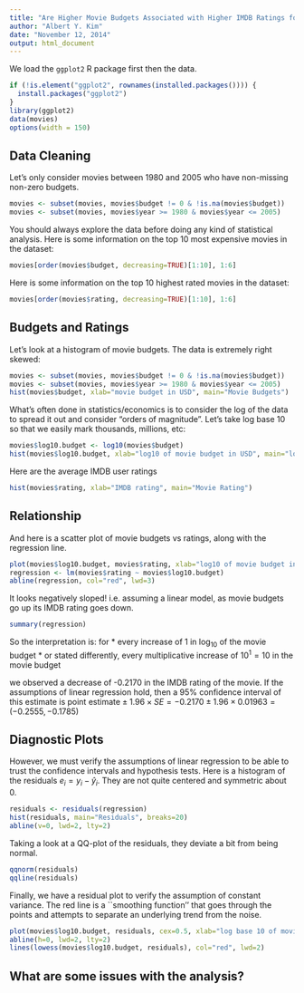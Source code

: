 ```yaml
---
title: "Are Higher Movie Budgets Associated with Higher IMDB Ratings for Movies Made from 1980-2005?"
author: "Albert Y. Kim"
date: "November 12, 2014"
output: html_document
---
```




We load the `ggplot2` R package first then the data.
```r
if (!is.element("ggplot2", rownames(installed.packages()))) {
  install.packages("ggplot2")
}
library(ggplot2)
data(movies)
options(width = 150)
```



## Data Cleaning
Let's only consider movies between 1980 and 2005 who have non-missing non-zero budgets.
```r
movies <- subset(movies, movies$budget != 0 & !is.na(movies$budget))
movies <- subset(movies, movies$year >= 1980 & movies$year <= 2005)
```

You should always explore the data before doing any kind of statistical analysis.  Here is some information on the top 10 most expensive movies in the dataset:
```r
movies[order(movies$budget, decreasing=TRUE)[1:10], 1:6]
```

Here is some information on the top 10 highest rated movies in the dataset:
```r
movies[order(movies$rating, decreasing=TRUE)[1:10], 1:6]
```



## Budgets and Ratings
Let's look at a histogram of movie budgets.  The data is extremely right skewed: 
```r
movies <- subset(movies, movies$budget != 0 & !is.na(movies$budget))
movies <- subset(movies, movies$year >= 1980 & movies$year <= 2005)
hist(movies$budget, xlab="movie budget in USD", main="Movie Budgets")
```


What's often done in statistics/economics is to consider the log of the data to spread it out and consider "orders of magnitude".  Let's take log base 10 so that we easily mark thousands, millions, etc:

```r
movies$log10.budget <- log10(movies$budget)
hist(movies$log10.budget, xlab="log10 of movie budget in USD", main="log Base 10 of Movie Budgets")
```

Here are the average IMDB user ratings
```r
hist(movies$rating, xlab="IMDB rating", main="Movie Rating")
```


## Relationship 
And here is a scatter plot of movie budgets vs ratings, along with the regression line.  
```r
plot(movies$log10.budget, movies$rating, xlab="log10 of movie budget in USD", ylab="IMDB rating")
regression <- lm(movies$rating ~ movies$log10.budget)
abline(regression, col="red", lwd=3)
```

It looks negatively sloped!  i.e. assuming a linear model, as movie budgets go up its IMDB rating goes down.  

```r
summary(regression)
```

So the interpretation is: for 
* every increase of 1 in $\log_{10}$ of the movie budget
* or stated differently, every multiplicative increase of $10^1 = 10$ in the movie budget

we observed a decrease of -0.2170 in the IMDB rating of the movie. If the assumptions of linear regression hold, then a 95\% confidence interval of this estimate is $\mbox{point estimate} \pm 1.96 \times SE = -0.2170 \pm 1.96 \times 0.01963 = (-0.2555, -0.1785)$


## Diagnostic Plots
However, we must verify the assumptions of linear regression to be able to trust the confidence intervals and hypothesis tests. Here is a histogram of the residuals $e_i = y_i - \widehat{y}_i$.  They are not quite centered and symmetric about 0.
```r
residuals <- residuals(regression)
hist(residuals, main="Residuals", breaks=20)
abline(v=0, lwd=2, lty=2)
```

Taking a look at a QQ-plot of the residuals, they deviate a bit from being normal.  
```r
qqnorm(residuals)
qqline(residuals)
```

Finally, we have a residual plot to verify the assumption of constant variance.  The red line is a ``smoothing function'' that goes through the points and attempts to separate an underlying trend from the noise.  
```r
plot(movies$log10.budget, residuals, cex=0.5, xlab="log base 10 of movie budget")
abline(h=0, lwd=2, lty=2)
lines(lowess(movies$log10.budget, residuals), col="red", lwd=2)
```


## What are some issues with the analysis?



